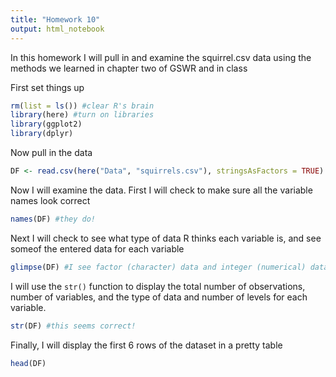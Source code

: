 ```yaml
---
title: "Homework 10"
output: html_notebook
---
```



In this homework I will pull in and examine the squirrel.csv data using the methods we learned in chapter two of GSWR and in class

First set things up
```r
rm(list = ls()) #clear R's brain
library(here) #turn on libraries
library(ggplot2)
library(dplyr)
```


Now pull in the data
```r
DF <- read.csv(here("Data", "squirrels.csv"), stringsAsFactors = TRUE)
```


Now I will examine the data. First I will check to make sure all the variable names look correct
```r
names(DF) #they do! 
```

Next I will check to see what type of data R thinks each variable is, and see someof the entered data for each variable
```r
glimpse(DF) #I see factor (character) data and integer (numerical) data 
```


I will use the `str()` function to display the total number of observations, number of variables, and the type of data and number of levels for each variable. 
```r
str(DF) #this seems correct! 
```


Finally, I will display the first 6 rows of the dataset in a pretty table
```r
head(DF) 
```



